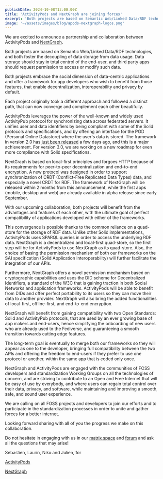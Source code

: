 ```yaml
---
publishDate: 2024-10-08T13:00:00Z
title: 'ActivityPods and NextGraph are joining forces'
excerpt: 'Both projects are based on Semantic Web/Linked Data/RDF technologies, and both foster the decoupling of data storage from data usage. Data storage should stay in total control of the end-user, and third party apps should request permission to access or modify such data.'
image: '~/assets/images/blog/apods-nextgraph-logos.png'
---
```


We are excited to announce a partnership and collaboration between ActivityPods and [NextGraph](https://nextgraph.org/activitypods-and-nextgraph-are-joining-forces/).

Both projects are based on Semantic Web/Linked Data/RDF technologies, and both foster the decoupling of data storage from data usage. Data storage should stay in total control of the end-user, and third party apps should request permission to access or modify such data.

Both projects embrace the social dimension of data-centric applications and offer a framework for app developers who wish to benefit from those features, that enable decentralization, interoperability and privacy by default.

Each project originally took a different approach and followed a distinct path, that can now converge and complement each other beautifully.

ActivityPods leverages the power of the well-known and widely used ActivityPub protocol for synchronizing data across federated servers. It unifies user and data identifiers by being compliant with some of the Solid protocols and specifications, and by offering an interface for the POD (Personal Online Datastore) where the user's data is stored. The framework in version 2.0 has [just been released](https://activitypods.org/activitypods-2-0-is-out) a few days ago, and this is a major achievement. For version 3.0, we are working on a new roadmap for even more compliance with Solid specifications.

NextGraph is based on local-first principles and forgoes HTTP because of its requirements for peer-to-peer decentralization and end-to-end encryption. A new protocol was designed in order to support synchronization of CRDT (Conflict-Free Replicated Data Types) data, and especially a novel CRDT for RDF. The framework of NextGraph will be released within 2 months from this announcement, while the first apps (mobile, desktop and web) are already available in alpha release since early September.

With our upcoming collaboration, both projects will benefit from the advantages and features of each other, with the ultimate goal of perfect compatibility of applications developed with either of the frameworks.

This convergence is possible thanks to the common reliance on a quad-store for the storage of RDF data. Unlike other Solid implementations, ActivityPods uses SPARQL queries in order to access the underlying RDF data. NextGraph is a decentralized and local-first quad-store, so the first step will be for ActivityPods to use NextGraph as its quad-store. Also, the choice of basing the permission mechanism of both our frameworks on the SAI specification (Solid Application Interoperability) will further facilitate the integration of our APIs.

Furthermore, NextGraph offers a novel permission mechanism based on cryptographic capabilities and uses the DID scheme for Decentralized Identifiers, a standard of the W3C that is gaining traction in both Social Networks and application frameworks. ActivityPods will be able to benefit from DIDs and offer perfect portability to its users so they can move their data to another provider. NextGraph will also bring the added functionalities of local-first, offline-first, and end-to-end encryption.

NextGraph will benefit from gaining compatibility with two Open Standards: Solid and ActivityPub protocols, that are used by an ever growing base of app makers and end-users, hence simplifying the onboarding of new users who are already used to the Fediverse, and guaranteeing a smooth transition towards cutting edge features.

The long-term goal is eventually to merge both our frameworks so they will appear as one to the developer, bringing full compatibility between the two APIs and offering the freedom to end-users if they prefer to use one protocol or another, within the same app that is coded only once.

NextGraph and ActivityPods are engaged with the communities of FOSS developers and standardization Working Groups on all the technologies of concern, and are striving to contribute to an Open and Free Internet that will be easy of use by everybody, and where users can regain total control over their data, privacy, and software, while maintaining and improving a smooth, safe, and sound user experience.

We are calling on all FOSS projects and developers to join our efforts and to participate in the standardization processes in order to unite and gather forces for a better internet.

Looking forward sharing with all of you the progress we make on this collaboration.

Do not hesitate in engaging with us in our [matrix space](https://matrix.to/#/#activitypods:matrix.org) and [forum](http://forum.nextgraph.org/) and ask all the questions that may arise!

Sebastien, Laurin, Niko and Julien, for

[ActivityPods](https://activitypods.org)

[NextGraph](https://nextgraph.org)
